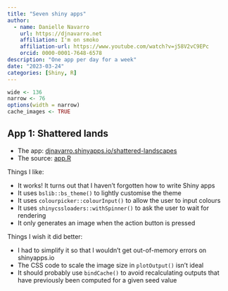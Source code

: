```yaml
---
title: "Seven shiny apps"
author:
  - name: Danielle Navarro
    url: https://djnavarro.net
    affiliation: I'm on smoko
    affiliation-url: https://www.youtube.com/watch?v=j58V2vC9EPc
    orcid: 0000-0001-7648-6578
description: "One app per day for a week"
date: "2023-03-24"
categories: [Shiny, R]
---
```


<!--------------- my typical setup ----------------->

```r
wide <- 136
narrow <- 76
options(width = narrow)
cache_images <- TRUE
```

<!--------------- post begins here ----------------->

## App 1: Shattered lands


- The app: [djnavarro.shinyapps.io/shattered-landscapes](https://djnavarro.shinyapps.io/shattered-landscapes/)
- The source: [app.R](app-1/app.R)

Things I like:

- It works! It turns out that I haven't forgotten how to write Shiny apps
- It uses `bslib::bs_theme()` to lightly customise the theme
- It uses `colourpicker::colourInput()` to allow the user to input colours
- It uses `shinycssloaders::withSpinner()` to ask the user to wait for rendering
- It only generates an image when the action button is pressed


Things I wish it did better:

- I had to simplify it so that I wouldn't get out-of-memory errors on shinyapps.io
- The CSS code to scale the image size in `plotOutput()` isn't ideal
- It should probably use `bindCache()` to avoid recalculating outputs that have previously been computed for a given seed value



<!--------------- appendices go here ----------------->


